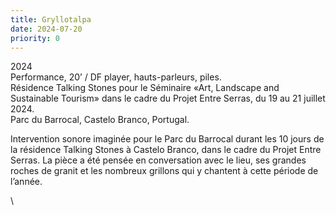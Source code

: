 ```yaml
---
title: Gryllotalpa
date: 2024-07-20
priority: 0
---
```

2024\
Performance, 20’ / DF player, hauts-parleurs, piles.\
Résidence Talking Stones pour le Séminaire «Art, Landscape and Sustainable Tourism» dans le cadre du Projet Entre Serras, du 19 au 21 juillet 2024.\
Parc du Barrocal, Castelo Branco, Portugal.



Intervention sonore imaginée pour le Parc du Barrocal durant les 10 jours de la résidence Talking Stones à Castelo Branco, dans le cadre du Projet Entre Serras. La pièce a été pensée en conversation avec le lieu, ses grandes roches de granit et les nombreux grillons qui y chantent à cette période de l’année.

<VimeoEmbed videoId={1014255136} />

\


<VimeoEmbed videoId={1014264635} />
